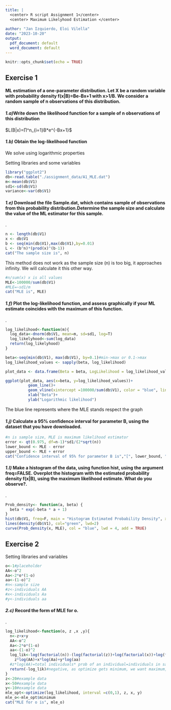 ---
title: |
  <center> R script Assignment 1</center>
  <center> Maximum Likelyhood Estimation </center>
  
author: "Jan Izquierdo, Eloi Vilella"
date: "2023-10-20"
output:
  pdf_document: default
  word_document: default
---

```{r setup, include=FALSE}
knitr::opts_chunk$set(echo = TRUE)
```

## Exercise 1

#### ML estimation of a one-parameter distribution. Let X be a random variable with probability density f(x\|B)=Be-Bx+1 with x\>1/B. We consider a random sample of n observations of this distribution.

#### *1.a)*Write down the likelihood function for a sample of n observations of this distribution

$L(B|x)=∏^n_{i=1}B*e^{-Bx+1}$

#### *1.b)* Obtain the log-likelihood function

We solve using logarithmic properties



Setting libraries and some variables

```{r setting the scene}
library("ggplot2")
db<-read.table("./assignment_data/A1_MLE.dat")
m<-mean(db$V1)
sd1<-sd(db$V1)
variance<-var(db$V1)
```

#### ***1.e)*** Download the file Sample.dat, which contains sample of observations from this probability distribution.Determine the sample size and calculate the value of the ML estimator for this sample.

.

```{r, echo=TRUE}
n <- length(db$V1)
x <- db$V1
b <- seq(min(db$V1),max(db$V1),by=0.01)
L <- (b^n)*(prod(x)^(b-1))
cat("The sample size is", n)
```

This method does not work as the sample size (n) is too big, it approaches infinity. We will calculate it this other way.

```{r}
#n/sum(x) x is all values
MLE<-100000/sum(db$V1) 
#MLE=~sd1/m
cat("MLE is", MLE)
```

#### ***1.f)*** Plot the log-likelihood function, and assess graphically if your ML estimate coincides with the maximum of this function.

.

```{r, echo=TRUE}
log_likelihood<-function(m){
  log_data<-dnorm(db$V1, mean=m, sd=sd1, log=T)
  log_likelyhood<-sum(log_data)
  return(log_likelyhood)
}

beta<-seq(min(db$V1), max(db$V1), by=0.1)#min->max or 0.1->max
log_likelihood_values <- sapply(beta, log_likelihood)

plot_data <- data.frame(Beta = beta, LogLikelihood = log_likelihood_values)

ggplot(plot_data, aes(x=beta, y=log_likelihood_values))+
          geom_line()+
          geom_vline(xintercept =100000/sum(db$V1), color = "blue", linetype = "dashed")+
          xlab("Beta")+
          ylab("Logarithmic likelihood")
```

The blue line represents where the MLE stands respect the graph

#### ***1.j)*** Calculate a 95% confidence interval for parameter B, using the dataset that you have downloaded.

```{r, echo=T}
#n is sample size, MLE is maximum likelihood estimator
error <- qt(0.975, df=n-1)*sd1/(2*sqrt(n))
lower_bound <- MLE - error
upper_bound <- MLE + error
cat("Confidence interval of 95% for parameter B is","[", lower_bound, ",", upper_bound, "]")

```

#### ***1.l)*** Make a histogram of the data, using function hist, using the argument freq=FALSE. Overplot the histogram with the estimated probability density f(x\|B), using the maximum likelihood estimate. What do you observe?.

.

```{r, echo=T}
Prob_density<- function(a, beta) {
  beta * exp(-beta * a + 1)
}
hist(db$V1, freq=F, main = "Histogram Estimated Probability Density", xlab="Population")
lines(density(db$V1), col="green", lwd=2)
curve(Prob_density(x, MLE), col = "blue", lwd = 4, add = TRUE)

```

## Exercise 2

Setting libraries and variables

```{r}
o<-1#placeholder
AA<-o^2
Aa<-2*o*(1-o)
aa<-(1-o)^2
#n<-sample size
#z<-individuals AA
#x<-individuals Aa
#y<-individuals aa
```

#### ***2.c)*** Record the form of MLE for o.

.

```{r}
log_likelihood<-function(o, z ,x ,y){
  n<-z+x+y
  AA<-o^2
  Aa<-2*o*(1-o)
  aa<-(1-o)^2
  log_lik<-log(factorial(n))-(log(factorial(z))+log(factorial(x))+log(factorial(y)))+
    z*log(AA)+x*log(Aa)+y*log(aa)
  #z*log(AA)=total individuals* prob of an individual=individuals in sample
  return(-log_lik)#negative, as optimize gets minimum, we want maximum, so we use the negative of the function
}
z<-20#example data
x<-50#example data
y<-10#example data
mle_opt<-optimize(log_likelihood, interval =c(0,1), z, x, y)
mle_o<-mle_opt$minimum
cat("MLE for o is", mle_o)
```
